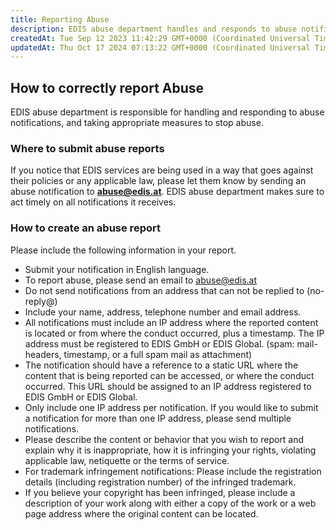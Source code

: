 ```yaml
---
title: Reporting Abuse
description: EDIS abuse department handles and responds to abuse notifications to stop abuse. Learn how to create an abuse report and where to send it to.
createdAt: Tue Sep 12 2023 11:42:29 GMT+0000 (Coordinated Universal Time)
updatedAt: Thu Oct 17 2024 07:13:22 GMT+0000 (Coordinated Universal Time)
---
```


## How to correctly report Abuse

EDIS abuse department is responsible for handling and responding to abuse notifications, and taking appropriate measures to stop abuse.

### Where to submit abuse reports

If you notice that EDIS services are being used in a way that goes against their policies or any applicable law, please let them know by sending an abuse notification to **abuse@edis.at**. EDIS abuse department makes sure to act timely on all notifications it receives.

### How to create an abuse report

Please include the following information in your report.

- Submit your notification in English language.
- To report abuse, please send an email to abuse@edis.at
- Do not send notifications from an address that can not be replied to (no-reply@)
- Include your name, address, telephone number and email address.
- All notifications must include an IP address where the reported content is located or from where the conduct occurred, plus a timestamp. The IP address must be registered to EDIS GmbH or EDIS Global. (spam: mail-headers, timestamp, or a full spam mail as attachment)
- The notification should have a reference to a static URL where the content that is being reported can be accessed, or where the conduct occurred. This URL should be assigned to an IP address registered to EDIS GmbH or EDIS Global.
- Only include one IP address per notification. If you would like to submit a notification for more than one IP address, please send multiple notifications.
- Please describe the content or behavior that you wish to report and explain why it is inappropriate, how it is infringing your rights, violating applicable law, netiquette or the terms of service.
- For trademark infringement notifications: Please include the registration details (including registration number) of the infringed trademark.
- If you believe your copyright has been infringed, please include a description of your work along with either a copy of the work or a web page address where the original content can be located.
